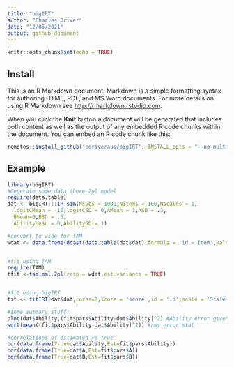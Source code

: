 ```yaml
---
title: "bigIRT"
author: "Charles Driver"
date: "12/05/2021"
output: github_document
---
```


```r
knitr::opts_chunk$set(echo = TRUE)
```

## Install

This is an R Markdown document. Markdown is a simple formatting syntax for authoring HTML, PDF, and MS Word documents. For more details on using R Markdown see <http://rmarkdown.rstudio.com>.

When you click the **Knit** button a document will be generated that includes both content as well as the output of any embedded R code chunks within the document. You can embed an R code chunk like this:

```r
remotes::install_github('cdriveraus/bigIRT', INSTALL_opts = "--no-multiarch", dependencies = c("Depends", "Imports"))
```

## Example

```r
library(bigIRT)
#Generate some data (here 2pl model
require(data.table)
dat <- bigIRT:::IRTsim(Nsubs = 1000,Nitems = 100,Nscales = 1,
  logitCMean = -10,logitCSD = 0,AMean = 1,ASD = .3,
  BMean=0,BSD = .5,
  AbilityMean = 0,AbilitySD = 1)

#convert to wide for TAM
wdat <- data.frame(dcast(data.table(dat$dat),formula = 'id ~ Item',value.var='score')[,-1])


#fit using TAM
require(TAM)
tfit <-tam.mml.2pl(resp = wdat,est.variance = TRUE)


#fit using bigIRT
fit <- fitIRT(dat$dat,cores=2,score = 'score',id = 'id',scale = 'Scale',item = 'Item',pl=2,verbose=0,plot=0)

#some summary stuff:
plot(dat$Ability,(fit$pars$Ability-dat$Ability)^2) #Ability error given Ability
sqrt(mean((fit$pars$Ability-dat$Ability)^2)) #rms error stat

#correlations of estimated vs true
cor(data.frame(True=dat$Ability,Est=fit$pars$Ability))
cor(data.frame(True=dat$A,Est=fit$pars$A))
cor(data.frame(True=dat$B,Est=fit$pars$B))
```
